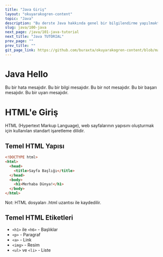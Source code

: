```yaml
---
title: "Java Giriş"
layout: "okuyarakogren-content"
topic: "Java"
description: "Bu derste Java hakkında genel bir bilgilendirme yapılmaktadır."
slug: java/100-java
next_page: /java/101-java-tutorial
next_title: "Java TUTORIAL"
prev_page: ""
prev_title: ""
git_page_link: https://github.com/buraxta/okuyarakogren-content/blob/master/300-javascript/100-javascript.mdx
---
```


# Java Hello

<Alert type="danger">Bu bir hata mesajıdır.</Alert>
<Alert type="info">Bu bir bilgi mesajıdır.</Alert>
<Alert type="note">Bu bir not mesajıdır.</Alert>
<Alert type="tip">Bu bir başarı mesajıdır.</Alert>
<Alert type="warning">Bu bir uyarı mesajıdır.</Alert>

# HTML'e Giriş

HTML (Hypertext Markup Language), web sayfalarının yapısını oluşturmak için kullanılan standart işaretleme dilidir.

## Temel HTML Yapısı

```html
<!DOCTYPE html>
<html>
  <head>
    <title>Sayfa Başlığı</title>
  </head>
  <body>
    <h1>Merhaba Dünya!</h1>
  </body>
</html>
```

<div className="bg-blue-50 border-l-4 border-blue-500 p-4 my-4">
  Not: HTML dosyaları .html uzantısı ile kaydedilir.
</div>

## Temel HTML Etiketleri

- `<h1>` ile `<h6>` - Başlıklar
- `<p>` - Paragraf
- `<a>` - Link
- `<img>` - Resim
- `<ul>` ve `<li>` - Liste
